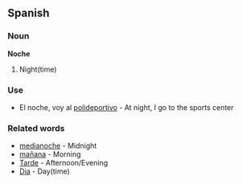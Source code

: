 ==Spanish==

===Noun===

'''Noche'''

#Night(time)

===Use===

*El noche, voy al [[polideportivo]] - At night, I go to the sports center

===Related words===

*[[medianoche]] - Midnight
*[[mañana]] - Morning
*[[Tarde]] - Afternoon/Evening
*[[Dia]] - Day(time)